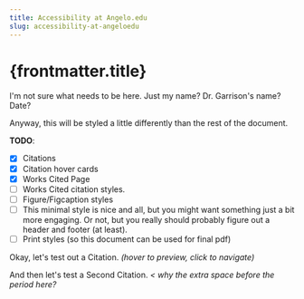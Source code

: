 ```yaml
---
title: Accessibility at Angelo.edu
slug: accessibility-at-angeloedu
---
```



# {frontmatter.title}

I'm not sure what needs to be here. Just my name? Dr. Garrison's name? Date?

Anyway, this will be styled a little differently than the rest of the document.

__TODO__:
- [x] Citations
- [x] Citation hover cards
- [x] Works Cited Page
- [ ] Works Cited citation styles.
- [ ] Figure/Figcaption styles
- [ ] This minimal style is nice and all, but you might want something just a bit more engaging. Or not, but you really should probably figure out a header and footer (at least).
- [ ] Print styles (so this document can be used for final pdf)

Okay, let's test out a <CitationLink href="#example-citation" title="Card Title" client:visible>Citation</CitationLink>. _(hover to preview, click to navigate)_

And then let's test a <CitationLink href="#second-citation" title="Second Citation" client:visible>Second Citation</CitationLink>. _< why the extra space before the period here?_